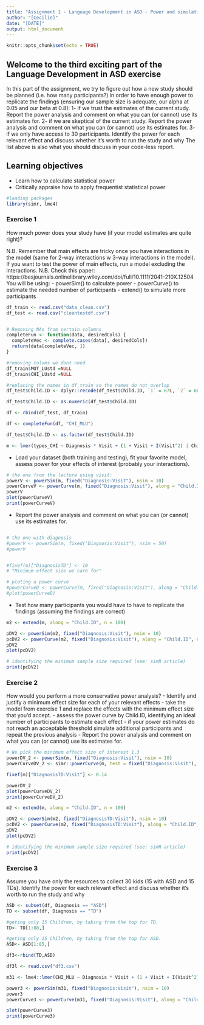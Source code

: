 ```yaml
---
title: "Assignment 1 - Language Development in ASD - Power and simulations"
author: "[Cecilie]"
date: "[DATE]"
output: html_document
---
```


```r
knitr::opts_chunk$set(echo = TRUE)
```

## Welcome to the third exciting part of the Language Development in ASD exercise

In this part of the assignment, we try to figure out how a new study should be planned (i.e. how many participants?) in order to have enough power to replicate the findings (ensuring our sample size is adequate, our alpha at 0.05 and our beta at 0.8):
1- if we trust the estimates of the current study. Report the power analysis and comment on what you can (or cannot) use its estimates for.
2- if we are skeptical of the current study. Report the power analysis and comment on what you can (or cannot) use its estimates for.
3- if we only have access to 30 participants. Identify the power for each relevant effect and discuss whether it's worth to run the study and why
The list above is also what you should discuss in your code-less report.


## Learning objectives

- Learn how to calculate statistical power
- Critically appraise how to apply frequentist statistical power


```r
#loading packages
library(simr, lme4)
```


### Exercise 1

How much power does your study have (if your model estimates are quite right)?



N.B. Remember that main effects are tricky once you have interactions in the model (same for 2-way interactions w 3-way interactions in the model). If you want to test the power of main effects, run a model excluding the interactions.
N.B. Check this paper: https://besjournals.onlinelibrary.wiley.com/doi/full/10.1111/2041-210X.12504
You will be using:
- powerSim() to calculate power
- powerCurve() to estimate the needed number of participants
- extend() to simulate more participants

```r
df_train <- read.csv("data_clean.csv")
df_test <- read.csv("cleantestdf.csv")


# Removing NAs from certain columns
completeFun <- function(data, desiredCols) {
  completeVec <- complete.cases(data[, desiredCols])
  return(data[completeVec, ])
}

#removing colums we dont need
df_train$MOT_LUstd =NULL
df_train$CHI_LUstd =NULL

#replacing the names in df_train so the names do not overlap
df_test$Child.ID <- dplyr::recode(df_test$Child.ID, `1` = 67L, `2` = 68L, `3` = 69L, `4` = 70L, `5` = 71L, `6` = 72L)

df_test$Child.ID <- as.numeric(df_test$Child.ID)

df <- rbind(df_test, df_train)

df <- completeFun(df, "CHI_MLU")

df_test$Child.ID <- as.factor(df_test$Child.ID)
```



```r

m <- lmer(types_CHI ~ Diagnosis * Visit + (1 + Visit + I(Visit^2) | Child.ID), df, REML = FALSE, lmerControl(optimizer = "nloptwrap", calc.derivs = FALSE))

```



- Load your dataset (both training and testing), fit your favorite model, assess power for your effects of interest (probably your interactions).
```r
# the one from the lecture using visit:
powerV <- powerSim(m, fixed("Diagnosis:Visit"), nsim = 10)
powerCurveV <- powerCurve(m, fixed("Diagnosis:Visit"), along = "Child.ID", nsim = 10)
powerV
plot(powerCurveV)
print(powerCurveV)
```
- Report the power analysis and comment on what you can (or cannot) use its estimates for.
```r

```


```r
# the one with diagnosis
#powerV <- powerSim(m, fixed("Diagnosis:Visit"), nsim = 50)
#powerV


#fixef(m)["DiagnosisTD"] <- 10
# "Minimum effect size we care for"

# ploting a power curve
#powerCurveD <- powerCurve(m, fixed("Diagnosis:Visit"), along = "Child.ID", nsim = 50) 
#plot(powerCurveD)

```

- Test how many participants you would have to have to replicate the findings (assuming the findings are correct)

```r
m2 <- extend(m, along = "Child.ID", n = 100)

pDV2 <- powerSim(m2, fixed("Diagnosis:Visit"), nsim = 10)
pcDV2 <- powerCurve(m2, fixed("Diagnosis:Visit"), along = "Child.ID", nsim = 10)
pDV2
plot(pcDV2)

# identifying the minimum sample size required (see: simR article)
print(pcDV2)
```


### Exercise 2

How would you perform a more conservative power analysis?
- Identify and justify a minimum effect size for each of your relevant effects
- take the model from exercise 1 and replace the effects with the minimum effect size that you'd accept.
- assess the power curve by Child.ID, identifying an ideal number of participants to estimate each effect
- if your power estimates do not reach an acceptable threshold simulate additional participants and repeat the previous analysis
- Report the power analysis and comment on what you can (or cannot) use its estimates for.

```r
# We pick the minimum effect size of interest 1.3
powerDV_2 <- powerSim(m, fixed("Diagnosis:Visit"), nsim = 10)
powerCurveDV_2 <- simr::powerCurve(m, test = fixed("Diagnosis:Visit"), along = "Child.ID", nsim = 10)

fixef(m)["DiagnosisTD:Visit"] <- 0.14

powerDV_2
plot(powerCurveDV_2)
print(powerCurveDV_2)

m2 <- extend(m, along = "Child.ID", n = 100)

pDV2 <- powerSim(m2, fixed("DiagnosisTD:Visit"), nsim = 10)
pcDV2 <- powerCurve(m2, fixed("DiagnosisTD:Visit"), along = "Child.ID", nsim = 10)
pDV2
plot(pcDV2)

# identifying the minimum sample size required (see: simR article)
print(pcDV2)

```


### Exercise 3

Assume you have only the resources to collect 30 kids (15 with ASD and 15 TDs). Identify the power for each relevant effect and discuss whether it's worth to run the study and why

```r
ASD <- subset(df, Diagnosis == "ASD")
TD <- subset(df, Diagnosis == "TD")

#geting only 15 Children, by taking from the top for TD.
TD<- TD[1:88,]

#geting only 15 Children, by taking from the top for ASD.
ASD<- ASD[1:85,]

df3<-rbind(TD,ASD)

df3l <- read.csv("df3.csv")

m31 <- lme4::lmer(CHI_MLU ~ Diagnosis * Visit + (1 + Visit + I(Visit^2) | Child.ID), df3, REML = FALSE, lmerControl(optimizer = "nloptwrap", calc.derivs = FALSE))

```



```r
power3 <- powerSim(m31, fixed("Diagnosis:Visit"), nsim = 10)
power3
powerCurve3 <- powerCurve(m31, fixed("Diagnosis:Visit"), along = "Child.ID", nsim = 10)

plot(powerCurve3)
print(powerCurve3)

```












